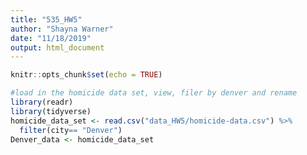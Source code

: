 ```yaml
---
title: "535_HW5"
author: "Shayna Warner"
date: "11/18/2019"
output: html_document
---
```


```r
knitr::opts_chunk$set(echo = TRUE)

#load in the homicide data set, view, filer by denver and rename
library(readr)
library(tidyverse)
homicide_data_set <- read.csv("data_HW5/homicide-data.csv") %>%
  filter(city== "Denver")
Denver_data <- homicide_data_set

```


